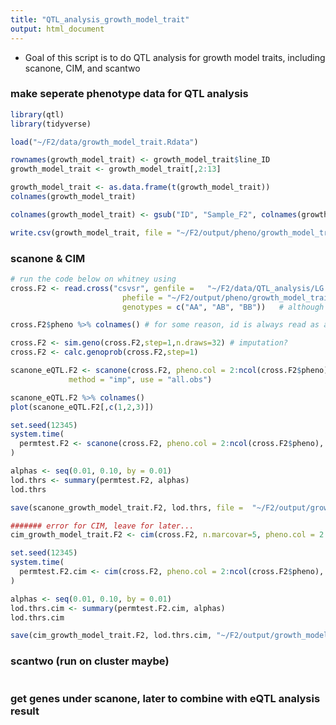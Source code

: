 ```yaml
---
title: "QTL_analysis_growth_model_trait"
output: html_document
---
```


* Goal of this script is to do QTL analysis for growth model traits, including scanone, CIM, and scantwo 

### make seperate phenotype data for QTL analysis 
```r
library(qtl)
library(tidyverse)

load("~/F2/data/growth_model_trait.Rdata")

rownames(growth_model_trait) <- growth_model_trait$line_ID
growth_model_trait <- growth_model_trait[,2:13]

growth_model_trait <- as.data.frame(t(growth_model_trait)) 
colnames(growth_model_trait)

colnames(growth_model_trait) <- gsub("ID", "Sample_F2", colnames(growth_model_trait))

write.csv(growth_model_trait, file = "~/F2/output/pheno/growth_model_trait.csv") # add id to the 1st colomn 
```

### scanone & CIM 
```r
# run the code below on whitney using 
cross.F2 <- read.cross("csvsr", genfile =   "~/F2/data/QTL_analysis/LG.f2.madmapper.final_gen_revised.csv", 
                         phefile = "~/F2/output/pheno/growth_model_trait.csv",
                         genotypes = c("AA", "AB", "BB"))   # although the sample IDs are not matched in the original phe and gen file, I still get the right result. 

cross.F2$pheno %>% colnames() # for some reason, id is always read as a phenotype 

cross.F2 <- sim.geno(cross.F2,step=1,n.draws=32) # imputation?  
cross.F2 <- calc.genoprob(cross.F2,step=1) 

scanone_eQTL.F2 <- scanone(cross.F2, pheno.col = 2:ncol(cross.F2$pheno), 
	         method = "imp", use = "all.obs") 

scanone_eQTL.F2 %>% colnames()
plot(scanone_eQTL.F2[,c(1,2,3)])

set.seed(12345)  
system.time(
  permtest.F2 <- scanone(cross.F2, pheno.col = 2:ncol(cross.F2$pheno), method = "imp", n.perm = 1000)  
)

alphas <- seq(0.01, 0.10, by = 0.01) 
lod.thrs <- summary(permtest.F2, alphas) 
lod.thrs  

save(scanone_growth_model_trait.F2, lod.thrs, file =  "~/F2/output/growth_model/scanone_growth_model_trait.Rdata")

####### error for CIM, leave for later... 
cim_growth_model_trait.F2 <- cim(cross.F2, n.marcovar=5, pheno.col = 2:ncol(cross.F2$pheno), method = "em")

set.seed(12345)
system.time(
  permtest.F2.cim <- cim(cross.F2, pheno.col = 2:ncol(cross.F2$pheno), n.marcovar=5, method = "em", n.perm = 1000)
)

alphas <- seq(0.01, 0.10, by = 0.01)
lod.thrs.cim <- summary(permtest.F2.cim, alphas)
lod.thrs.cim

save(cim_growth_model_trait.F2, lod.thrs.cim, "~/F2/output/growth_model/cim_growth_model_trait.Rdata") 
```

### scantwo (run on cluster maybe)
```r

```

### get genes under scanone, later to combine with eQTL analysis result 
```r

```

